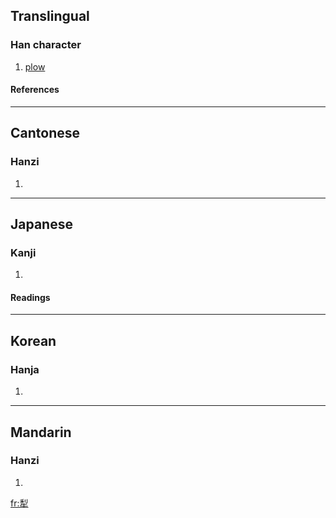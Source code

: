{{see|犂}}

==Translingual==
===Han character===
{{Han char|rn=93|rad=牛|as=07|sn=11|four=2250<sub>0</sub>|canj=竹弓竹手 (HNHQ)}}
# [[plow]]
====References====
{{Han ref|kx=0701.170|dkj=20037|dj=1114.220|hdz=31811.010|uh=7281|ud=29313|bh=B270|bd=45680}}

----
==Cantonese==
===Hanzi===
{{yue-hanzi|jyut=|y=lai4}}
# {{defn|Cantonese}}

----
==Japanese==
===Kanji===
{{ja-kanji|grade=|rs=牛07}}
# {{defn|Japanese}} 
====Readings====
{{ja-readings|on=[[り]] (ri), [[れい]] (rei)|kun=[[すき]] (suki)}}

----
==Korean==
===Hanja===
{{ko-hanja|hangeul=리>이|eumhun=|rv=ri>i|mr=ri>i|y=li>i}}
# {{defn|Korean}}

----
==Mandarin==
===Hanzi===
{{cmn-hanzi|pin=[[lí]] (li2)|wg=li<sup>2</sup>}}
# {{defn|Mandarin}}

[[fr:犁]]